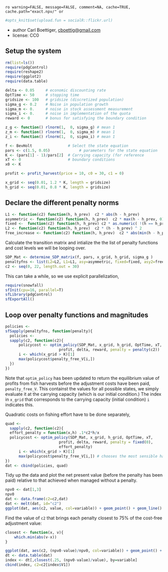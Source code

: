 `ro warning=FALSE, message=FALSE, comment=NA, cache=TRUE, cache.path="exact.npv/" or`

``` r
#opts_knit$set(upload.fun = socialR::flickr.url)
````


 * author Carl Boettiger, <cboettig@gmail.com>
 * license: CC0

## Setup the system
``` r
rm(list=ls())   
require(pdgControl)
require(reshape2)
require(ggplot2)
require(data.table)
````

``` r
delta <- 0.05     # economic discounting rate
OptTime <- 50     # stopping time
gridsize <- 100   # gridsize (discretized population)
sigma_g <- 0.2    # Noise in population growth
sigma_m <- 0.     # noise in stock assessment measurement
sigma_i <- 0.     # noise in implementation of the quota
reward <- 0       # bonus for satisfying the boundary condition
````



``` r
z_g <- function() rlnorm(1,  0, sigma_g) # mean 1
z_m <- function() rlnorm(1,  0, sigma_m) # mean 1
z_i <- function() rlnorm(1,  0, sigma_i) # mean 1
````



``` r
f <- BevHolt                # Select the state equation
pars <- c(1.5, 0.05)             # parameters for the state equation
K <- (pars[1] - 1)/pars[2]  # Carrying capacity (for reference 
xT <- 0                     # boundary conditions
x0 <- K
````

``` r
profit <- profit_harvest(price = 10, c0 = 30, c1 = 0)
````

``` r
x_grid <- seq(0.01, 1.2 * K, length = gridsize)  
h_grid <- seq(0.01, 0.8 * K, length = gridsize)  
````

## Declare the different penalty norms

``` r
L1 <- function(c2) function(h, h_prev)  c2 * abs(h - h_prev) 
asymmetric <- function(c2) function(h, h_prev)  c2 * max(h - h_prev, 0)
fixed <-  function(c2) function(h, h_prev) c2 * as.numeric( !(h == h_prev) )
L2 <- function(c2) function(h, h_prev)  c2 * (h - h_prev) ^ 2
free_increase <- function(c2) function(h, h_prev)  c2 * abs(min(h - h_prev, 0)) # increasing harvest is free
````

Calculate the transition matrix and intialize the the list of penalty functions and cost levels we will be looping over.

``` r
SDP_Mat <- determine_SDP_matrix(f, pars, x_grid, h_grid, sigma_g )
penaltyfns <- list(L2=L2, L1=L1, asy=asymmetric, fixed=fixed, asy2=free_increase)
c2 <- seq(0, 22, length.out = 30)
````

This can take a while, so we use explicit parallelization, 
``` r
require(snowfall)
sfInit(cpu=16, parallel=T)
sfLibrary(pdgControl)
sfExportAll()
````

## Loop over penalty functions and magnitudes


``` r
policies <- 
sfSapply(penaltyfns, function(penalty){
  policies <- 
  sapply(c2, function(c2){
      policycost <- optim_policy(SDP_Mat, x_grid, h_grid, OptTime, xT, 
                        profit, delta, reward, penalty = penalty(c2))
      i <- which(x_grid > K)[1]
      max(policycost$penalty_free_V[i,]) 
  })
})
````

Note that `optim_policy` has been updated to return the equilibrium value of profits from fish harvests before the adjustment costs have been paid, `penalty_free_V`.  This containst the values for all possible states, we simply evaluate it at the carrying capacity (which is our initial condition.)  The index in `x_grid` that corresponds to the carrying capacity (initial condition) `i` indicates this.  



Quadratic costs on fishing effort have to be done separately,

``` r
quad <- 
  sapply(c2, function(c2){
  effort_penalty = function(x,h) .1*c2*h/x
  policycost <- optim_policy(SDP_Mat, x_grid, h_grid, OptTime, xT, 
                        profit, delta, reward, penalty = fixed(0), 
                        effort_penalty)
      i <- which(x_grid > K)[1]
      max(policycost$penalty_free_V[i,]) # chooses the most sensible harvest in t=1
})
dat <- cbind(policies, quad)
````

Tidy up the data and plot the net present value (before the penalty has been paid) relative to that achieved when managed without a penalty.  

``` r
npv0 <- dat[1,3] 
npv0
dat <- data.frame(c2=c2,dat)
dat <- melt(dat, id="c2")
ggplot(dat, aes(c2, value, col=variable)) + geom_point() + geom_line()
````

Find the value of `c2` that brings each penalty closest to 75% of the cost-free adjustment value:

```r
closest <- function(x, v){
	which.min(abs(v-x))
}

ggplot(dat, aes(c2, (npv0-value)/npv0, col=variable)) + geom_point() + geom_line()
dt <- data.table(dat)
index <- dt[,closest(.25, (npv0-value)/value), by=variable]
cbind(index, c2=c2[index$V1])
````



